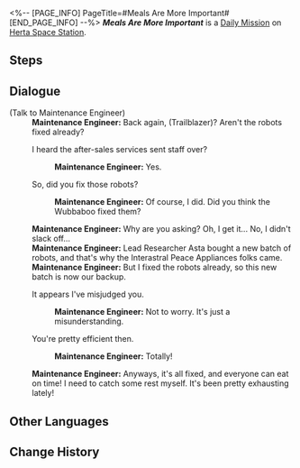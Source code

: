 <%-- [PAGE_INFO]
PageTitle=#Meals Are More Important#
[END_PAGE_INFO] --%>
{{Stub|Dialogue.}}
{{Mission Infobox
|id            = 3000705
|title         = 
|image         = <!--Mission Meals Are More Important.png-->
|type          = Daily
|event_name    = 
|chapter       = 
|requirements  = 
* [[Daily Mission]] ''[[Meals Are More Important]]'' completed
* [[Daily Mission]] ''[[Meals Are More Important]]'' completed
|summary       = <!--official mission summary from Fate's Atlas-->
|characters    = Maintenance Engineer; Trailblazer
|startLocation = [[Herta Space Station]] - [[Base Zone]]
|world         = Herta Space Station
|area          = Base Zone
|prev          = 
|next          = 
|rewards       = Credit*5,000
}}
'''''Meals Are More Important''''' is a [[Daily Mission]] on [[Herta Space Station]].

==Steps==


<!--
==Gameplay Notes==

--><!--
==Trial Character==

-->
==Dialogue==
{{Stub Dialogue}}


;(Talk to Maintenance Engineer)
:'''Maintenance Engineer:''' Back again, (Trailblazer)? Aren't the robots fixed already?
:{{DIcon|Arrow}} I heard the after-sales services sent staff over?
::'''Maintenance Engineer:''' Yes.
:{{DIcon|Arrow}} So, did you fix those robots?
::'''Maintenance Engineer:''' Of course, I did. Did you think the Wubbaboo fixed them?
:'''Maintenance Engineer:''' Why are you asking? Oh, I get it... No, I didn't slack off...
:'''Maintenance Engineer:''' Lead Researcher Asta bought a new batch of robots, and that's why the Interastral Peace Appliances folks came.
:'''Maintenance Engineer:''' But I fixed the robots already, so this new batch is now our backup.
:{{DIcon|Arrow}} It appears I've misjudged you.
::'''Maintenance Engineer:''' Not to worry. It's just a misunderstanding.
:{{DIcon|Arrow}} You're pretty efficient then.
::'''Maintenance Engineer:''' Totally!
:'''Maintenance Engineer:''' Anyways, it's all fixed, and everyone can eat on time! I need to catch some rest myself. It's been pretty exhausting lately!
{{Dialogue End}}

==Other Languages==
{{Other Languages
|en   = Meals Are More Important
|zhs  = 吃饭要紧
|zht  = 吃飯要緊
|ja   = 食事は大事
|ko   = 끼니는 중요하지
|es   = La comida es muy importante
|fr   = L'aile et la cuisse
|ru   = Главное - еда
|th   = มื้ออาหารใครว่าไม่สำคัญ
|vi   = Ăn Uống Quan Trọng
|de   = Mahlzeiten sind wichtiger
|id   = Makan Itu Penting
|pt   = Refeições São Muito Importantes
}}

==Change History==
{{Change History|1.0}}

